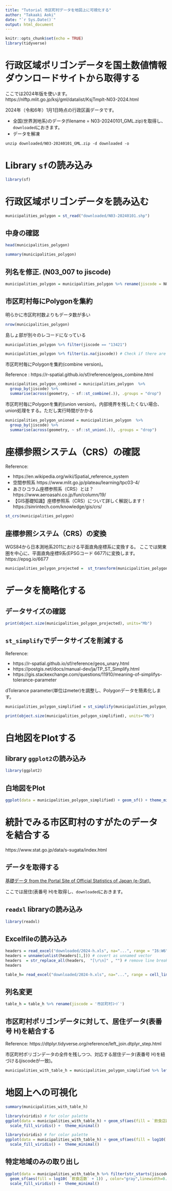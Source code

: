 ```yaml
---
title: "Tutorial 市区町村データを地図上に可視化する"
author: "Takaaki Aoki"
date: "`r Sys.Date()`"
output: html_document
---
```


```r
knitr::opts_chunk$set(echo = TRUE)
library(tidyverse)
```

# 行政区域ポリゴンデータを国土数値情報ダウンロードサイトから取得する

ここでは2024年版を使います。
https://nlftp.mlit.go.jp/ksj/gml/datalist/KsjTmplt-N03-2024.html

2024年（令和6年）1月1日時点の行政区画データです。


- 全国(世界測地系)のデータ(filename = N03-20240101_GML.zip)を取得し、`downloaded`におきます。
- データを解凍

```
unzip downloaded/N03-20240101_GML.zip -d downloaded -o
```
# Library `sf`の読み込み
```r
library(sf)
```

# 行政区域ポリゴンデータを読み込む
```r
municipalities_polygon = st_read("downloaded/N03-20240101.shp")
```

## 中身の確認
```r
head(municipalities_polygon)
```

```r
summary(municipalities_polygon)
```

## 列名を修正. (N03_007 to jiscode)
```r
municipalities_polygon = municipalities_polygon %>% rename(jiscode = N03_007)
```
## 市区町村毎にPolygonを集約

明らかに市区町村数よりもデータ数が多い
```r
nrow(municipalities_polygon)
```

島しょ部が別々のレコードになっている
```r
municipalities_polygon %>% filter(jiscode == "13421")
```

```r
municipalities_polygon %>% filter(is.na(jiscode)) # Check if there are some records with jiscode == NA
```

市区町村毎にPolygonを集約(combine version)。

Reference : https://r-spatial.github.io/sf/reference/geos_combine.html
```r
municipalities_polygon_combined = municipalities_polygon  %>% 
  group_by(jiscode) %>% 
  summarise(across(geometry, ~ sf::st_combine(.)), .groups = "drop")
```

市区町村毎にPolygonを集約(union version)。内部境界を残したくない場合、union処理をする。ただし実行時間がかかる
```r
municipalities_polygon_unioned = municipalities_polygon  %>% 
  group_by(jiscode) %>% 
  summarise(across(geometry, ~ sf::st_union(.)), .groups = "drop")
```



# 座標参照システム（CRS）の確認
Reference: 

- https://en.wikipedia.org/wiki/Spatial_reference_system
- 空間参照系  https://www.mlit.go.jp/plateau/learning/tpc03-4/
- あさひコラム座標参照系（CRS）とは？ https://www.aeroasahi.co.jp/fun/column/19/
- 【GIS基礎知識】座標参照系（CRS）について詳しく解説します！ https://sinrintech.com/knowledge/gis/crs/


```r
st_crs(municipalities_polygon)
```

## 座標参照システム（CRS）の変換
WGS84から日本測地系2011における平面直角座標系に変換する。
ここでは関東圏を中心に、平面直角座標9系(EPSGコード 6677)に変換します。 
https://epsg.io/6677

```r
municipalities_polygon_projected =  st_transform(municipalities_polygon_unioned, crs= 6677)
```


# データを簡略化する
## データサイズの確認
```r
print(object.size(municipalities_polygon_projected), units="Mb")
```

## `st_simplify`でデータサイズを削減する
Reference:

* https://r-spatial.github.io/sf/reference/geos_unary.html
* https://postgis.net/docs/manual-dev/ja/TP_ST_Simplify.html
* https://gis.stackexchange.com/questions/11910/meaning-of-simplifys-tolerance-parameter

dTolerance parameter(単位はmeter)を調整し、Polygonデータを簡素化します。
```r
municipalities_polygon_simplified = st_simplify(municipalities_polygon_projected, dTolerance = 100) # 100 meter
```

```r
print(object.size(municipalities_polygon_simplified), units="Mb")
```



# 白地図をPlotする

## library `ggplot2`の読み込み
```r
library(ggplot2)
```

## 白地図をPlot 
```r
ggplot(data = municipalities_polygon_simplified) + geom_sf() + theme_minimal()
```

# 統計でみる市区町村のすがたのデータ を結合する
https://www.stat.go.jp/data/s-sugata/index.html

## データを取得する

[基礎データ from the Portal Site of Official Statistics of Japan (e-Stat).](https://www.e-stat.go.jp/stat-search/files?page=1&layout=datalist&toukei=00200502&tstat=000001218560&cycle=0&tclass1=000001218561&cycle_facet=cycle&tclass2val=0&metadata=1&data=1)


ここでは居住(表番号 H)を取得し、`downloaded`におきます。

## `readxl` libraryの読み込み
```r
library(readxl)
```

## Excelfileの読み込み

```r
headers = read_excel("downloaded/2024-h.xls", na="...", range = "I6:W6", col_names = F ) # Extract one row as header
headers = unname(unlist(headers[1,])) # covert as unnamed vector
headers  = str_replace_all(headers,  "[\r\n]" , "") # remove line breaks
headers
```

```r
table_h= read_excel("downloaded/2024-h.xls", na="...", range = cell_limits(c(11, 9), c(NA, NA)), col_names = headers ) # upper left = I11, everything else unspecified
```

## 列名変更
```r
table_h = table_h %>% rename(jiscode = '市区町村ｺｰﾄﾞ')
```

## 市区町村ポリゴンデータに対して、居住データ(表番号 H)を結合する

Reference: https://dtplyr.tidyverse.org/reference/left_join.dtplyr_step.html


市区町村ポリゴンデータの全件を残しつつ、対応する居住データ(表番号 H)を紐づける(jiscodeが一致)。
```r
municipalities_with_table_h = municipalities_polygon_simplified %>% left_join(table_h)
```

# 地図上への可視化

```r
summary(municipalities_with_table_h)
```
```r
library(viridis) # for color palette
ggplot(data = municipalities_with_table_h) + geom_sf(aes(fill = `飲食店数`), color="gray",linewidth=0.001) +
  scale_fill_viridis() +  theme_minimal()
```
```r
library(viridis) # for color palette
ggplot(data = municipalities_with_table_h) + geom_sf(aes(fill = log10( `飲食店数` + 1)) , color="gray",linewidth=0.001) +
  scale_fill_viridis() +  theme_minimal()
```


## 特定地域のみの取り出し
```r
ggplot(data = municipalities_with_table_h %>% filter(str_starts(jiscode,"12"))) + # 12XXXX (千葉県)
  geom_sf(aes(fill = log10( `飲食店数` + 1)) , color="gray",linewidth=0.001) +
  scale_fill_viridis() +  theme_minimal()
```


